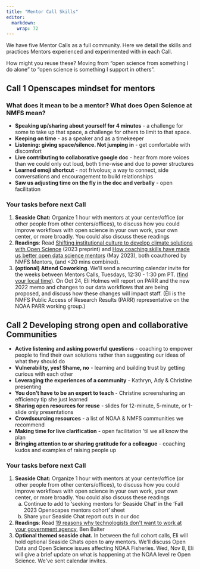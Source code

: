 ```yaml
---
title: "Mentor Call Skills"
editor: 
  markdown: 
    wrap: 72
---
```


We have five Mentor Calls as a full community. Here we detail the skills
and practices Mentors experienced and experimented with in each Call.

How might you reuse these? Moving from "open science from something I do
alone" to "open science is something I support in others".

## Call 1 Openscapes mindset for mentors

### What does it mean to be a mentor? What does Open Science at NMFS mean?

-   **Speaking up/sharing about yourself for 4 minutes** - a challenge
    for some to take up that space, a challenge for others to limit to
    that space.
-   **Keeping on time** - as a speaker and as a timekeeper
-   **Listening: giving space/silence. Not jumping in** - get
    comfortable with discomfort
-   **Live contributing to collaborative google doc** - hear from more
    voices than we could only out loud, both time-wise and due to power
    structures
-   **Learned emoji shortcut** - not frivolous; a way to connect, side
    conversations and encouragement to build relationships
-   **Saw us adjusting time on the fly in the doc and verbally** - open
    facilitation

### Your tasks before next Call

1.  **Seaside Chat:** Organize 1 hour with mentors at your center/office
    (or other people from other centers/offices), to discuss how you
    could improve workflows with open science in your own work, your own
    center, or more broadly. You could also discuss these readings 
2.  **Readings**: Read [Shifting institutional culture to develop
    climate solutions with Open
    Science](https://eartharxiv.org/repository/view/5948/) (2023
    preprint) and [How coaching skills have made us better open data
    science
    mentors](https://openscapes.org/blog/2023-05-17-mentor-coach/) (May
    2023), both coauthored by NMFS Mentors, (and \<20 mins combined). 
3.  **(optional) Attend** **Coworking**. We'll send a recurring calendar
    invite for the weeks between Mentors Calls, Tuesdays, 12:30 - 1:30
    pm PT. ([find your local
    time](https://www.timeanddate.com/worldclock/fixedtime.html?msg=NMFS+Openscapes+Mentors+Coworking&iso=20231024T1230&p1=1050&ah=1)).
    On Oct 24, Eli Holmes will report on PARR and the new 2022 memo and
    changes to our data workflows that are being proposed, and discuss
    how these changes will impact staff. (Eli is the NMFS Public Access
    of Research Results (PARR) representative on the NOAA PARR working
    group.)

## Call 2 Developing strong open and collaborative Communities

-   **Active listening and asking powerful questions** - coaching to
    empower people to find their own solutions rather than suggesting
    our ideas of what they should do
-   **Vulnerability, yes! Shame, no** - learning and building trust by
    getting curious with each other
-   **Leveraging the experiences of a community** - Kathryn, Ady &
    Christine presenting
-   **You don't have to be an expert to teach** - Christine
    screensharing an efficiency tip she just learned
-   **Sharing open resources for reuse** - slides for 12-minute,
    5-minute, or 1-slide only presentations
-   **Crowdsourcing resources** - a list of NOAA & NMFS communities we
    recommend
-   **Making time for live clarification** - open facilitation 'til we
    all know the plan
-   **Bringing attention to or sharing gratitude for a colleague** -
    coaching kudos and examples of raising people up

### Your tasks before next Call

1.  **Seaside Chat:** Organize 1 hour with mentors at your center/office
    (or other people from other centers/offices), to discuss how you
    could improve workflows with open science in your own work, your own
    center, or more broadly. You could also discuss these readings
    a.  Continue to add to 'seeking mentors for Seaside Chat' in the
        'Fall 2023 Openscapes mentors cohort' sheet
    b.  Share your Seaside Chat report outs in our doc
2.  **Readings**: Read [19 reasons why technologists don\'t want to work
    at your government
    agency](https://ben.balter.com/2015/04/21/why-technologists-dont-want-to-work-at-your-agency/),
    Ben Balter
3.  **Optional themed seaside chat.** In between the full cohort calls,
    Eli will hold optional Seaside Chats open to any mentors. We\'ll
    discuss Open Data and Open Science issues affecting NOAA Fisheries.
    Wed, Nov 8, Eli will give a brief update on what is happening at the
    NOAA level re Open Science. We\'ve sent calendar invites.
